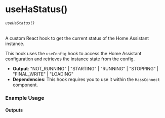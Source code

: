 
<Meta title="core/hooks/useHaStatus" />

# useHaStatus()
###### `useHaStatus()`

A custom React hook to get the current status of the Home Assistant instance.

This hook uses the `useConfig` hook to access the Home Assistant configuration and retrieves the instance state from the config.

- **Output**: "NOT_RUNNING" | "STARTING" | "RUNNING" | "STOPPING" | "FINAL_WRITE" | "LOADING"
- **Dependencies**: This hook requires you to use it within the `HassConnect` component.

### Example Usage

<Source dark code={basicExample} />

#### Outputs

<Canvas of={Primary.PrimaryExample} />


